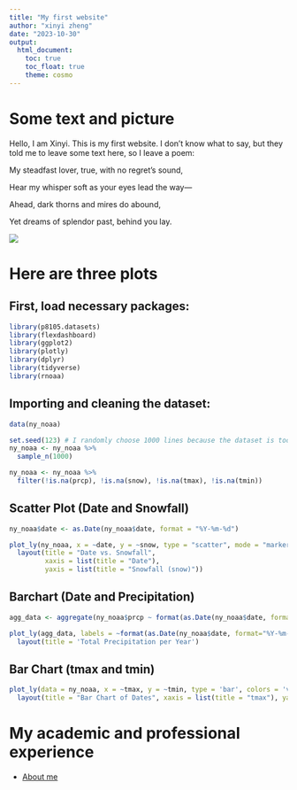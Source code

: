 ```yaml
---
title: "My first website"
author: "xinyi zheng"
date: "2023-10-30"
output: 
  html_document:
    toc: true
    toc_float: true
    theme: cosmo
---
```

# Some text and picture
Hello, I am Xinyi. This is my first website. I don’t know what to say, but they told me to leave some text here, so I leave a poem:


My steadfast lover, true, with no regret's sound,

Hear my whisper soft as your eyes lead the way—

Ahead, dark thorns and mires do abound,

Yet dreams of splendor past, behind you lay.

![](image/yyye.png)

# Here are three plots
## First, load necessary packages:
```r
library(p8105.datasets)
library(flexdashboard)
library(ggplot2)
library(plotly)
library(dplyr)
library(tidyverse)
library(rnoaa)
```
## Importing and cleaning the dataset:
```r
data(ny_noaa)

set.seed(123) # I randomly choose 1000 lines because the dataset is too large
ny_noaa <- ny_noaa %>%
  sample_n(1000)

ny_noaa <- ny_noaa %>%
  filter(!is.na(prcp), !is.na(snow), !is.na(tmax), !is.na(tmin))
```

## Scatter Plot (Date and Snowfall)
```r
ny_noaa$date <- as.Date(ny_noaa$date, format = "%Y-%m-%d")

plot_ly(ny_noaa, x = ~date, y = ~snow, type = "scatter", mode = "markers") %>%
  layout(title = "Date vs. Snowfall",
         xaxis = list(title = "Date"),
         yaxis = list(title = "Snowfall (snow)"))
```

## Barchart (Date and Precipitation)
```r
agg_data <- aggregate(ny_noaa$prcp ~ format(as.Date(ny_noaa$date, format="%Y-%m-%d"), "%Y"), FUN=sum)

plot_ly(agg_data, labels = ~format(as.Date(ny_noaa$date, format="%Y-%m-%d"), "%Y"), values = ~ny_noaa$prcp, type = 'pie') %>%
  layout(title = 'Total Precipitation per Year')
```

## Bar Chart (tmax and tmin)
```r
plot_ly(data = ny_noaa, x = ~tmax, y = ~tmin, type = 'bar', colors = 'viridis') %>%
  layout(title = "Bar Chart of Dates", xaxis = list(title = "tmax"), yaxis = list(title = "Count"))
```

# My academic and professional experience

* [About me](about.html)






